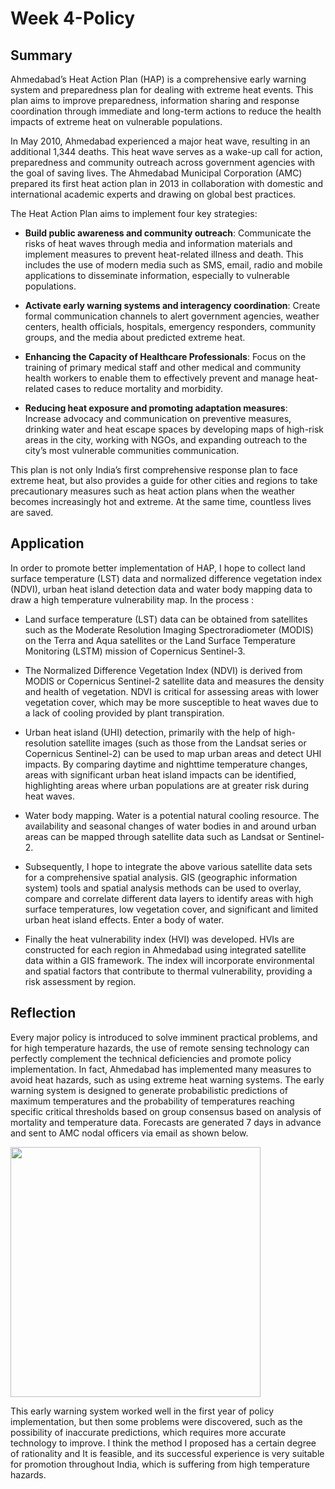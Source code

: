 # Week 4-Policy

## Summary

Ahmedabad's Heat Action Plan (HAP) is a comprehensive early warning system and preparedness plan for dealing with extreme heat events. This plan aims to improve preparedness, information sharing and response coordination through immediate and long-term actions to reduce the health impacts of extreme heat on vulnerable populations.

In May 2010, Ahmedabad experienced a major heat wave, resulting in an additional 1,344 deaths. This heat wave serves as a wake-up call for action, preparedness and community outreach across government agencies with the goal of saving lives. The Ahmedabad Municipal Corporation (AMC) prepared its first heat action plan in 2013 in collaboration with domestic and international academic experts and drawing on global best practices.

The Heat Action Plan aims to implement four key strategies:

-   **Build public awareness and community outreach**: Communicate the risks of heat waves through media and information materials and implement measures to prevent heat-related illness and death. This includes the use of modern media such as SMS, email, radio and mobile applications to disseminate information, especially to vulnerable populations.

-   **Activate early warning systems and interagency coordination**: Create formal communication channels to alert government agencies, weather centers, health officials, hospitals, emergency responders, community groups, and the media about predicted extreme heat.

-   **Enhancing the Capacity of Healthcare Professionals**: Focus on the training of primary medical staff and other medical and community health workers to enable them to effectively prevent and manage heat-related cases to reduce mortality and morbidity.

-   **Reducing heat exposure and promoting adaptation measures**: Increase advocacy and communication on preventive measures, drinking water and heat escape spaces by developing maps of high-risk areas in the city, working with NGOs, and expanding outreach to the city's most vulnerable communities communication.

This plan is not only India's first comprehensive response plan to face extreme heat, but also provides a guide for other cities and regions to take precautionary measures such as heat action plans when the weather becomes increasingly hot and extreme. At the same time, countless lives are saved.

## Application

In order to promote better implementation of HAP, I hope to collect land surface temperature (LST) data and normalized difference vegetation index (NDVI), urban heat island detection data and water body mapping data to draw a high temperature vulnerability map. In the process :

-   Land surface temperature (LST) data can be obtained from satellites such as the Moderate Resolution Imaging Spectroradiometer (MODIS) on the Terra and Aqua satellites or the Land Surface Temperature Monitoring (LSTM) mission of Copernicus Sentinel-3.

-   The Normalized Difference Vegetation Index (NDVI) is derived from MODIS or Copernicus Sentinel-2 satellite data and measures the density and health of vegetation. NDVI is critical for assessing areas with lower vegetation cover, which may be more susceptible to heat waves due to a lack of cooling provided by plant transpiration.

-   Urban heat island (UHI) detection, primarily with the help of high-resolution satellite images (such as those from the Landsat series or Copernicus Sentinel-2) can be used to map urban areas and detect UHI impacts. By comparing daytime and nighttime temperature changes, areas with significant urban heat island impacts can be identified, highlighting areas where urban populations are at greater risk during heat waves.

-   Water body mapping. Water is a potential natural cooling resource. The availability and seasonal changes of water bodies in and around urban areas can be mapped through satellite data such as Landsat or Sentinel-2.

-   Subsequently, I hope to integrate the above various satellite data sets for a comprehensive spatial analysis. GIS (geographic information system) tools and spatial analysis methods can be used to overlay, compare and correlate different data layers to identify areas with high surface temperatures, low vegetation cover, and significant and limited urban heat island effects. Enter a body of water.

-   Finally the heat vulnerability index (HVI) was developed. HVIs are constructed for each region in Ahmedabad using integrated satellite data within a GIS framework. The index will incorporate environmental and spatial factors that contribute to thermal vulnerability, providing a risk assessment by region.

## Reflection

Every major policy is introduced to solve imminent practical problems, and for high temperature hazards, the use of remote sensing technology can perfectly complement the technical deficiencies and promote policy implementation. In fact, Ahmedabad has implemented many measures to avoid heat hazards, such as using extreme heat warning systems. The early warning system is designed to generate probabilistic predictions of maximum temperatures and the probability of temperatures reaching specific critical thresholds based on group consensus based on analysis of mortality and temperature data. Forecasts are generated 7 days in advance and sent to AMC nodal officers via email as shown below.

![](images/3.jpg){fig-align="center" width="400"}

This early warning system worked well in the first year of policy implementation, but then some problems were discovered, such as the possibility of inaccurate predictions, which requires more accurate technology to improve. I think the method I proposed has a certain degree of rationality and It is feasible, and its successful experience is very suitable for promotion throughout India, which is suffering from high temperature hazards.
